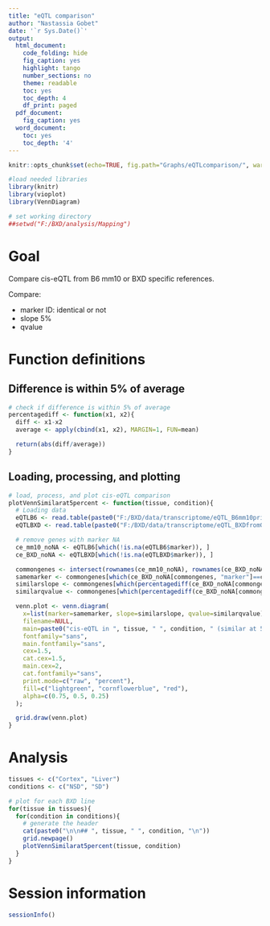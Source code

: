 ---
title: "eQTL comparison"
author: "Nastassia Gobet"
date: '`r Sys.Date()`'
output:
  html_document:
    code_folding: hide
    fig_caption: yes
    highlight: tango
    number_sections: no
    theme: readable
    toc: yes
    toc_depth: 4
    df_print: paged
  pdf_document:
    fig_caption: yes
  word_document:
    toc: yes
    toc_depth: '4'
---

```{r setup, include=FALSE}
knitr::opts_chunk$set(echo=TRUE, fig.path="Graphs/eQTLcomparison/", warning=TRUE)

#load needed libraries
library(knitr)
library(vioplot)
library(VennDiagram)

# set working directory
##setwd("F:/BXD/analysis/Mapping")
```

# Goal

Compare cis-eQTL from B6 mm10 or BXD specific references.

Compare:

* marker ID: identical or not
* slope 5% 
* qvalue

# Function definitions

## Difference is within 5% of average

```{r}
# check if difference is within 5% of average
percentagediff <- function(x1, x2){
  diff <- x1-x2
  average <- apply(cbind(x1, x2), MARGIN=1, FUN=mean)

  return(abs(diff/average))
}
```

## Loading, processing, and plotting

```{r}
# load, process, and plot cis-eQTL comparison
plotVennSimilarat5percent <- function(tissue, condition){
  # Loading data
  eQTLB6 <- read.table(paste0("F:/BXD/data/transcriptome/eQTL_B6mm10primaryassembly_withannotation/TMMnormalized_log2CPM_", tissue, "_", condition, "_grouped.tab"), header=TRUE, row.names=1, stringsAsFactors=FALSE)
  eQTLBXD <- read.table(paste0("F:/BXD/data/transcriptome/eQTL_BXDfromGNandimputedD2blocks_withannotation/TMMnormalized_log2CPM_", tissue, "_", condition, "_grouped.tab"), header=TRUE, row.names=1, stringsAsFactors=FALSE)

  # remove genes with marker NA
  ce_mm10_noNA <- eQTLB6[which(!is.na(eQTLB6$marker)), ]
  ce_BXD_noNA <- eQTLBXD[which(!is.na(eQTLBXD$marker)), ]

  commongenes <- intersect(rownames(ce_mm10_noNA), rownames(ce_BXD_noNA))
  samemarker <- commongenes[which(ce_BXD_noNA[commongenes, "marker"]==ce_mm10_noNA[commongenes, "marker"])]
  similarslope <- commongenes[which(percentagediff(ce_BXD_noNA[commongenes, "slope"], ce_mm10_noNA[commongenes, "slope"])<0.05)]
  similarqvalue <- commongenes[which(percentagediff(ce_BXD_noNA[commongenes, "adjustedpvalue"], ce_mm10_noNA[commongenes, "adjustedpvalue"])<0.05)]

  venn.plot <- venn.diagram(
    x=list(marker=samemarker, slope=similarslope, qvalue=similarqvalue),
    filename=NULL,
    main=paste0("cis-eQTL in ", tissue, " ", condition, " (similar at 5%)"),
    fontfamily="sans",
    main.fontfamily="sans",
    cex=1.5,
    cat.cex=1.5,
    main.cex=2,
    cat.fontfamily="sans",
    print.mode=c("raw", "percent"),
    fill=c("lightgreen", "cornflowerblue", "red"),
    alpha=c(0.75, 0.5, 0.25)
  );

  grid.draw(venn.plot)
}
```


# Analysis {.tabset}

```{r Venn, results='asis', fig.height=6}
tissues <- c("Cortex", "Liver")
conditions <- c("NSD", "SD")

# plot for each BXD line
for(tissue in tissues){
  for(condition in conditions){
    # generate the header
    cat(paste0("\n\n## ", tissue, " ", condition, "\n"))
    grid.newpage()
    plotVennSimilarat5percent(tissue, condition)
  }
}
```


# Session information

```{r}
sessionInfo()
```
